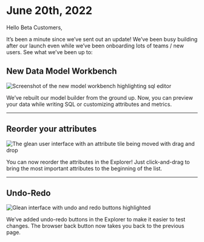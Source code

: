 # June 20th, 2022

Hello Beta Customers,

It’s been a minute since we’ve sent out an update! We’ve been busy building after our launch even while we’ve been onboarding lots of teams / new users. See what we’ve been up to:

## New Data Model Workbench

<img
  src="/product_updates/220620_model_workbench.png"
  alt="Screenshot of the new model workbench highlighting sql editor"
/>

We’ve rebuilt our model builder from the ground up. Now, you can preview your data while writing SQL or customizing attributes and metrics.

---

## Reorder your attributes

<img
  src="/product_updates/220620_reorder_attributes.png"
  alt="The glean user interface with an attribute tile being moved with drag and drop"
/>

You can now reorder the attributes in the Explorer! Just click-and-drag to bring the most important attributes to the beginning of the list.

---

## Undo-Redo

<img
  src="/product_updates/220622_undo_redo.png"
  alt="Glean interface with undo and redo buttons highlighted"
/>

We’ve added undo-redo buttons in the Explorer to make it easier to test changes. The browser back button now takes you back to the previous page.
